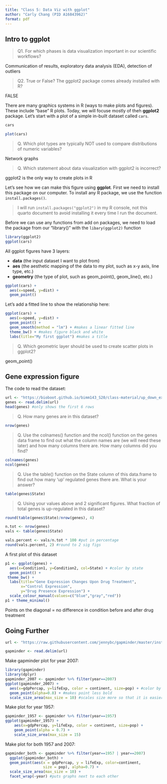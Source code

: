 ```yaml
---
title: "Class 5: Data Viz with ggplot"
author: "Carly Chang (PID A16843962)"
format: pdf
---
```


## Intro to ggplot
> Q1. For which phases is data visualization important in our scientific workflows? 

Communication of results, exploratory data analysis (EDA), detection of outliers

> Q2. True or False? The ggplot2 package comes already installed with R? 

FALSE

There are many graphics systems in R (ways to make plots and figures). These include "base" R plots. Today, we will focuse mostly of theh **ggplot2** package.
Let's start with a plot of a simple in-built dataset called `cars`.

```r
cars
```

```r
plot(cars)
```
> Q. Which plot types are typically NOT used to compare distributions of numeric variables? 

Network graphs

> Q. Which statement about data visualization with ggplot2 is incorrect?

ggplot2 is the only way to create plots in R

Let's see how we can make this figure using **ggplot**. First we need to install this package on our computer. To install any R package, we use the function `install.packages()`.

> I will run `install.packages("ggplot2")` in my R console, not this quarto document to avoid installing it every time I run the document.

Before we can use any functions from add on packages, we need to load the package from our "library()" with the `libary(ggplot2)` function

```r
library(ggplot2)
ggplot(cars)
```

All ggplot figures have 3 layers: 

- **data** (the input dataset I want to plot from)
- **aes** (the aesthetic mapping of the data to my plot, such as x-y axis, line type, etc.)
- **geometry** (the type of plot, such as geom_point(), geom_line(), etc.)

```r
ggplot(cars) +
  aes(x=speed, y=dist) +
  geom_point()
```

Let's add a fitted line to show the relationship here:

```r
ggplot(cars) +
  aes(x=speed, y=dist) +
  geom_point() +
  geom_smooth(method = "lm") + #makes a linear fitted line
  theme_bw() + #makes figure black and white
  labs(title="My first ggplot") #makes a title
```

> Q. Which geometric layer should be used to create scatter plots in ggplot2? 

geom_point()

## Gene expression figure

The code to read the dataset:

```r
url <- "https://bioboot.github.io/bimm143_S20/class-material/up_down_expression.txt"
genes <- read.delim(url)
head(genes) #only shows the first 6 rows
```

> Q. How many genes are in this dataset?

```r
nrow(genes)
```
> Q. Use the colnames() function and the ncol() function on the genes data frame to find out what the column names are (we will need these later) and how many columns there are. How many columns did you find?

```r
colnames(genes)
ncol(genes)
```


> Q. Use the table() function on the State column of this data.frame to find out how many ‘up’ regulated genes there are. What is your answer? 

```r
table(genes$State)
```

> Q. Using your values above and 2 significant figures. What fraction of total genes is up-regulated in this dataset? 

```r
round(table(genes$State)/nrow(genes), 4)
```

```r
n.tot <- nrow(genes)
vals <- table(genes$State)

vals.percent <- vals/n.tot * 100 #put in percentage
round(vals.percent, 2) #round to 2 sig figs
```

A first plot of this dataset

```r
p1 <- ggplot(genes) +
  aes(x=Condition1, y=Condition2, col=State) + #color by state
  geom_point() +
 theme_bw() +
  labs(title="Gene Expression Changes Upon Drug Treatment",
       x="Control Expression",
       y="Drug Presence Expression") +
  scale_colour_manual(values=c("blue","gray","red"))
p1 + theme_minimal()
```
Points on the diagonal = no difference in condition before and after drug treatment

## Going Further

```r
url <- "https://raw.githubusercontent.com/jennybc/gapminder/master/inst/extdata/gapminder.tsv"

gapminder <- read.delim(url)
```

Make gapminder plot for year 2007:

```r
library(gapminder)
library(dplyr)
gapminder_2007 <- gapminder %>% filter(year==2007)
ggplot(gapminder_2007) +
  aes(x=gdpPercap, y=lifeExp, color = continent, size=pop) + #color by continent and make size of dot relative to value
  geom_point(alpha=0.8) + #makes point less bold
  scale_size_area(max_size = 10) #scales size more so that it is easier to see a difference
```

Make plot for year 1957:

```r
gapminder_1957 <- gapminder %>% filter(year==1957)
ggplot(gapminder_1957) + 
    aes(x=gdpPercap, y=lifeExp, color = continent, size=pop) +
    geom_point(alpha = 0.7) +
    scale_size_area(max_size = 15)
```

Make plot for both 1957 and 2007:

```r
gapminder_both <- gapminder %>% filter(year==1957 | year==2007)
  ggplot(gapminder_both) + 
  geom_point(aes(x = gdpPercap, y = lifeExp, color=continent,
                 size = pop), alpha=0.7) + 
  scale_size_area(max_size = 10) +
  facet_wrap(~year) #puts graphs next to each other
```
